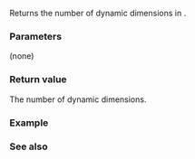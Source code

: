 {{cpp/container/mdspan/extents/title|rank_dynamic}}
{{cpp/container/mdspan/extents/navbar}}
{{ddcl|since=c++23|
static constexpr rank_type rank_dynamic() const noexcept;
}}

Returns the number of dynamic dimensions in {{rlpt|/|extents}}.

===Parameters===
(none)

===Return value===
The number of dynamic dimensions.

===Example===
{{example
|code=
#include &lt;iostream&gt;
#include &lt;mdspan&gt;

int main()
{
    std::extents&lt;int, 1, 2&gt; e1;
    std::extents&lt;int, 3, 4, std::dynamic_extent&gt; e2(5);
    std::extents&lt;int, std::dynamic_extent, 7, std::dynamic_extent&gt; e3(6, 8);
    std::cout &lt;&lt; e1.rank_dynamic() &lt;&lt; ", "
              &lt;&lt; e2.rank_dynamic() &lt;&lt; ", "
              &lt;&lt; e3.rank_dynamic() &lt;&lt; '\n';
}
|output=
0, 1, 2
}}

===See also===
{{dsc begin}}
{{dsc inc|cpp/container/mdspan/extents/dsc rank}}
{{dsc inc|cpp/types/dsc rank}}
{{dsc end}}

{{langlinks|de|es|ja|ru|zh}}